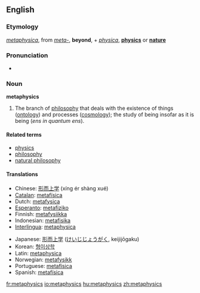 ==English==

===Etymology===
{{Gr.}} ''[[metaphysica]]'', from ''[[meta-]]'', '''beyond''', + ''[[physica]]'', '''[[physics]]''' or '''[[nature]]'''

===Pronunciation===
*{{AHD|mĕ'təfĭziks}}

===Noun===
'''metaphysics'''

# The branch of [[philosophy]] that deals with the existence of things ([[ontology]]) and processes ([[cosmology]]); the study of being insofar as it is being (''ens in quantum ens'').

====Related terms====
*[[physics]]
*[[philosophy]]
*[[natural philosophy]]

====Translations====
{{top}}
*Chinese: [[形而上学]] (xíng ér shàng xué)
*[[Catalan]]: [[metafísica]] {{f}}
*Dutch: [[metafysica]]
*[[Esperanto]]: [[metafiziko]]
*Finnish: [[metafysiikka]]
*Indonesian: [[metafisika]]
*[[Interlingua]]: [[metaphysica]]
{{mid}}
*Japanese: [[形而上学]] ([[けいじじょうがく]], keijijōgaku)
*Korean: [[형이상학]]
*Latin: [[metaphysica]] {{f}}
*Norwegian: [[metafysikk]]
*Portuguese: [[metafísica]] {{f}}
*Spanish: [[metafísica]] {{f}}
{{bottom}}

[[fr:metaphysics]]
[[io:metaphysics]]
[[hu:metaphysics]]
[[zh:metaphysics]]